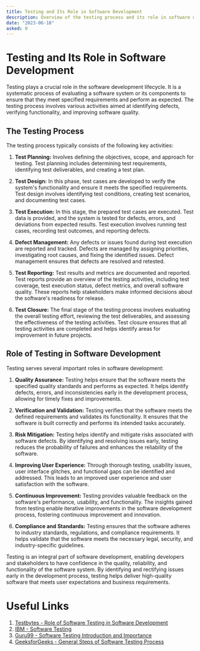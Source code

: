 ```yaml
---
title: Testing and Its Role in Software Development
description: Overview of the testing process and its role in software development.
date: "2023-06-18"
asked: 0
---
```


# Testing and Its Role in Software Development

Testing plays a crucial role in the software development lifecycle. It is a systematic process of evaluating a software system or its components to ensure that they meet specified requirements and perform as expected. The testing process involves various activities aimed at identifying defects, verifying functionality, and improving software quality.

## The Testing Process

The testing process typically consists of the following key activities:

1. **Test Planning:** Involves defining the objectives, scope, and approach for testing. Test planning includes determining test requirements, identifying test deliverables, and creating a test plan.

2. **Test Design:** In this phase, test cases are developed to verify the system's functionality and ensure it meets the specified requirements. Test design involves identifying test conditions, creating test scenarios, and documenting test cases.

3. **Test Execution:** In this stage, the prepared test cases are executed. Test data is provided, and the system is tested for defects, errors, and deviations from expected results. Test execution involves running test cases, recording test outcomes, and reporting defects.

4. **Defect Management:** Any defects or issues found during test execution are reported and tracked. Defects are managed by assigning priorities, investigating root causes, and fixing the identified issues. Defect management ensures that defects are resolved and retested.

5. **Test Reporting:** Test results and metrics are documented and reported. Test reports provide an overview of the testing activities, including test coverage, test execution status, defect metrics, and overall software quality. These reports help stakeholders make informed decisions about the software's readiness for release.

6. **Test Closure:** The final stage of the testing process involves evaluating the overall testing effort, reviewing the test deliverables, and assessing the effectiveness of the testing activities. Test closure ensures that all testing activities are completed and helps identify areas for improvement in future projects.

## Role of Testing in Software Development

Testing serves several important roles in software development:

1. **Quality Assurance:** Testing helps ensure that the software meets the specified quality standards and performs as expected. It helps identify defects, errors, and inconsistencies early in the development process, allowing for timely fixes and improvements.

2. **Verification and Validation:** Testing verifies that the software meets the defined requirements and validates its functionality. It ensures that the software is built correctly and performs its intended tasks accurately.

3. **Risk Mitigation:** Testing helps identify and mitigate risks associated with software defects. By identifying and resolving issues early, testing reduces the probability of failures and enhances the reliability of the software.

4. **Improving User Experience:** Through thorough testing, usability issues, user interface glitches, and functional gaps can be identified and addressed. This leads to an improved user experience and user satisfaction with the software.

5. **Continuous Improvement:** Testing provides valuable feedback on the software's performance, usability, and functionality. The insights gained from testing enable iterative improvements in the software development process, fostering continuous improvement and innovation.

6. **Compliance and Standards:** Testing ensures that the software adheres to industry standards, regulations, and compliance requirements. It helps validate that the software meets the necessary legal, security, and industry-specific guidelines.

Testing is an integral part of software development, enabling developers and stakeholders to have confidence in the quality, reliability, and functionality of the software system. By identifying and rectifying issues early in the development process, testing helps deliver high-quality software that meets user expectations and business requirements.

# Useful Links

1. [Testbytes - Role of Software Testing in Software Development](https://www.testbytes.net/blog/role-of-software-testing-in-software-development/)
2. [IBM - Software Testing](https://www.ibm.com/topics/software-testing)
3. [Guru99 - Software Testing Introduction and Importance](https://www.guru99.com/software-testing-introduction-importance.html)
4. [GeeksforGeeks - General Steps of Software Testing Process](https://www.geeksforgeeks.org/general-steps-of-software-testing-process/)
